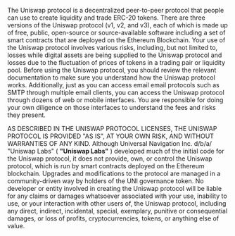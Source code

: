 
<BG />

<div style={{maxWidth: '650px', margin: '0px auto 10rem auto'}}>
<Title>Uniswap protocol disclaimer
</Title>

The Uniswap protocol is a decentralized peer-to-peer protocol that people can use to create liquidity and trade ERC-20 tokens. There are three versions of the Uniswap protocol (v1, v2, and v3), each of which is made up of free, public, open-source or source-available software including a set of smart contracts that are deployed on the Ethereum Blockchain. Your use of the Uniswap protocol involves various risks, including, but not limited to, losses while digital assets are being supplied to the Uniswap protocol and losses due to the fluctuation of prices of tokens in a trading pair or liquidity pool. Before using the Uniswap protocol, you should review the relevant documentation to make sure you understand how the Uniswap protocol works. Additionally, just as you can access email email protocols such as SMTP through multiple email clients, you can access the Uniswap protocol through dozens of web or mobile interfaces. You are responsible for doing your own diligence on those interfaces to understand the fees and risks they present.

AS DESCRIBED IN THE UNISWAP PROTOCOL LICENSES, THE UNISWAP PROTOCOL IS PROVIDED &quot;AS IS&quot;, AT YOUR OWN RISK, AND WITHOUT WARRANTIES OF ANY KIND. Although Universal Navigation Inc. d/b/a/ &quot;Uniswap Labs&quot; ( **&quot;Uniswap Labs&quot;** ) developed much of the initial code for the Uniswap protocol, it does not provide, own, or control the Uniswap protocol, which is run by smart contracts deployed on the Ethereum blockchain. Upgrades and modifications to the protocol are managed in a community-driven way by holders of the UNI governance token. No developer or entity involved in creating the Uniswap protocol will be liable for any claims or damages whatsoever associated with your use, inability to use, or your interaction with other users of, the Uniswap protocol, including any direct, indirect, incidental, special, exemplary, punitive or consequential damages, or loss of profits, cryptocurrencies, tokens, or anything else of value.

</div>
